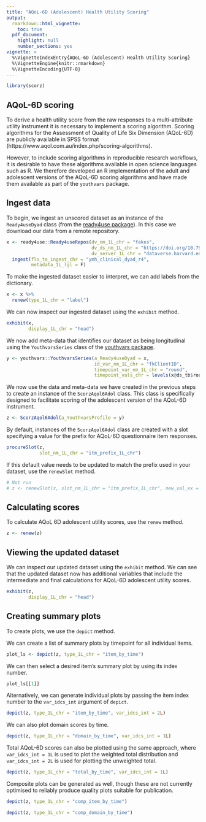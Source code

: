 ```yaml
---
title: "AQoL-6D (Adolescent) Health Utility Scoring"
output: 
  rmarkdown::html_vignette:
    toc: true
  pdf_document:
    highlight: null
    number_sections: yes
vignette: >
  %\VignetteIndexEntry{AQoL-6D (Adolescent) Health Utility Scoring}
  %\VignetteEngine{knitr::rmarkdown}
  %\VignetteEncoding{UTF-8}
---
```


```r
library(scorz)
```

## AQoL-6D scoring
To derive a health utility score from the raw responses to a multi-attribute utility instrument it is necessary to implement a scoring algorithm. Scoring algorithms for the Assessment of Quality of Life Six Dimension (AQoL-6D) are publicly available in SPSS format (https://www.aqol.com.au/index.php/scoring-algorithms). 

However, to include scoring algorithms in reproducible research workflows, it is desirable to have these algorithms available in open science languages such as R. We therefore developed an R implementation of the adult and adolescent versions of the AQoL-6D scoring algorithms and have made them available as part of the `youthvars` package.

## Ingest data
To begin, we ingest an unscored dataset as an instance of the `Ready4useDyad` class (from the [ready4use package](https://ready4-dev.github.io/ready4use/)). In this case we download our data from a remote repository.

```r
x <- ready4use::Ready4useRepos(dv_nm_1L_chr = "fakes",
                               dv_ds_nm_1L_chr = "https://doi.org/10.7910/DVN/W95KED",
                               dv_server_1L_chr = "dataverse.harvard.edu") %>%
  ingest(fls_to_ingest_chr = "ymh_clinical_dyad_r4",
         metadata_1L_lgl = F) 

```

To make the ingested dataset easier to interpret, we can add labels from the dictionary.

```r
x <- x %>%
  renew(type_1L_chr = "label")
```

We can now inspect our ingested dataset using the `exhibit` method.

```r
exhibit(x,
        display_1L_chr = "head")
```

We now add meta-data that identifies our dataset as being longitudinal using the `YouthvarsSeries` class of the [youthvars package](https://ready4-dev.github.io/youthvars/).

```r
y <- youthvars::YouthvarsSeries(a_Ready4useDyad = x,
                                id_var_nm_1L_chr = "fkClientID",
                                timepoint_var_nm_1L_chr = "round",
                                timepoint_vals_chr = levels(x@ds_tb$round))
```

We now use the data and meta-data we have created in the previous steps to create an instance of the `ScorzAqol6Adol` class. This class is specifically designed to facilitate scoring of the adolescent version of the AQoL-6D instrument.

```r
z <- ScorzAqol6Adol(a_YouthvarsProfile = y)
```

By default, instances of the `ScorzAqol6Adol` class are created with a slot specifying a value for the prefix for AQoL-6D questionnaire item responses.

```r
procureSlot(z,
            slot_nm_1L_chr = "itm_prefix_1L_chr")

```
If this default value needs to be updated to match the prefix used in your dataset, use the `renewSlot` method.

```r
# Not run
# z <- renewSlot(z, slot_nm_1L_chr = "itm_prefix_1L_chr", new_val_xx = "new_prefix")
```


## Calculating scores
To calculate AQoL 6D adolescent utility scores, use the `renew` method. 

```r
z <- renew(z)
```

## Viewing the updated dataset
We can inspect our updated dataset using the `exhibit` method. We can see that the updated dataset now has additional variables that include the intermediate and final calculations for AQoL-6D adolescent utility scores.

```r
exhibit(z,
        display_1L_chr = "head")
```

## Creating summary plots
To create plots, we use the `depict` method.

We can create a list of summary plots by timepoint for all individual items.

```r
plot_ls <- depict(z, type_1L_chr = "item_by_time")
```

We can then select a desired item's summary plot by using its index number.

```r
plot_ls[[1]]
```

Alternatively, we can generate individual plots by passing the item index number to the `var_idcs_int` argument of `depict`.

```r
depict(z, type_1L_chr = "item_by_time", var_idcs_int = 2L)
```

We can also plot domain scores by time.

```r
depict(z, type_1L_chr = "domain_by_time", var_idcs_int = 1L)
```

Total AQoL-6D scores can also be plotted using the same approach, where `var_idcs_int = 1L` is used to plot the weighted total distribution and `var_idcs_int = 2L` is used for plotting the unweighted total.

```r
depict(z, type_1L_chr = "total_by_time", var_idcs_int = 1L)
```

Composite plots can be generated as well, though these are not currently optimised to reliably produce quality plots suitable for publication.

```r
depict(z, type_1L_chr = "comp_item_by_time")
```

```r
depict(z, type_1L_chr = "comp_domain_by_time")
```
